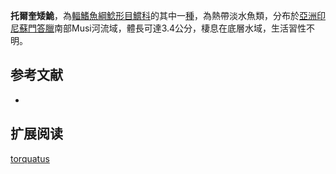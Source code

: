{{Speciesbox
| name = 托爾奎矮鮠
| image = 
| image_width = 250px
| image_caption = 
| status = NE
| status_system = IUCN3.1
| genus = Nanobagrus
| species = torquatus
| authority = [[Thomson,_López,_Hadiaty_&_Page|Thomson, López, Hadiaty & Page]], 2008
| synonyms = 
}}
'''托爾奎矮鮠'''，為[[輻鰭魚綱|輻鰭魚綱]][[鯰形目|鯰形目]][[鱨科|鱨科]]的其中一[[種|種]]，為熱帶淡水魚類，分布於[[亞洲|亞洲]][[印尼|印尼]][[蘇門答臘|蘇門答臘]]南部Musi河流域，體長可達3.4公分，棲息在底層水域，生活習性不明。

==参考文献==
*{{FishBase_species|genus=Nanobagrus|species=torquatus|year=2015|month=4}}

== 扩展阅读 ==
{{refbegin}}
{{wikispecies-inline|Nanobagrus torquatus|托爾奎矮鮠}}
{{refend}}
{{Taxonbar|from=Q6429602}}

[[Category:矮鮠屬|torquatus]]